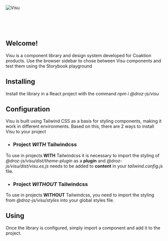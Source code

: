 
<Meta title="Início" />

![Visu](public/visu.svg)

<br/><br/><br/>

## Welcome!
Visu is a component library and design system developed for Coaktion products.
Use the browser sidebar to chose between Visu components and test them using the Storybook playground
 
## Installing
Install the library in a React project with the command _npm i @droz-js/visu_

## Configuration
Visu is built using Tailwind CSS as a basis for styling components, making it work in different environments. Based on this, there are 2 ways to install Visu to your project

- ### Project *WITH* Tailwindcss
To use in projects **WITH** Tailwindcss it is necessary to import the styling of _@droz-js/visu/dist/theme-plugin_ as a **plugin** and _@droz-js/visu/dist/visu.es.js_ needs to be added to **content** in your _tailwind.config.js_ file.

- ### Project *WITHOUT* Tailwindcss
To use in projects **WITHOUT** Tailwindcss, you need to import the styling from _@droz-js/visu/styles_ into your global styles file.

## Using
Once the library is configured, simply import a component and add it to the project.